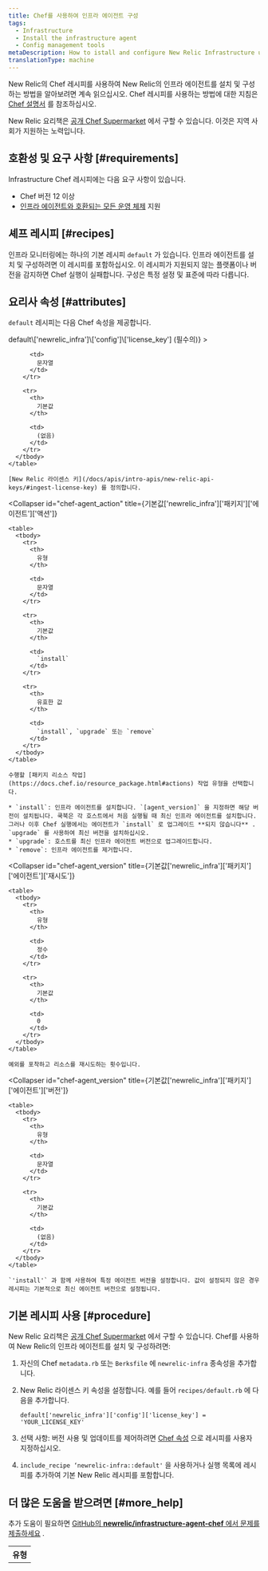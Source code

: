```yaml
---
title: Chef를 사용하여 인프라 에이전트 구성
tags:
  - Infrastructure
  - Install the infrastructure agent
  - Config management tools
metaDescription: How to istall and configure New Relic Infrastructure using Chef.
translationType: machine
---
```


New Relic의 Chef 레시피를 사용하여 New Relic의 인프라 에이전트를 설치 및 구성하는 방법을 알아보려면 계속 읽으십시오. Chef 레시피를 사용하는 방법에 대한 지침은 [Chef 설명서](https://www.chef.io/solutions/infrastructure-automation/) 를 참조하십시오.

New Relic 요리책은 [공개 Chef Supermarket](https://supermarket.chef.io/cookbooks/newrelic-infra) 에서 구할 수 있습니다. 이것은 지역 사회가 지원하는 노력입니다.

## 호환성 및 요구 사항 [#requirements]

Infrastructure Chef 레시피에는 다음 요구 사항이 있습니다.

* Chef 버전 12 이상
* [인프라 에이전트와 호환되는 모든 운영 체제](/docs/infrastructure/new-relic-infrastructure/getting-started/compatibility-requirements-new-relic-infrastructure#operating-systems) 지원

## 셰프 레시피 [#recipes]

인프라 모니터링에는 하나의 기본 레시피 `default` 가 있습니다. 인프라 에이전트를 설치 및 구성하려면 이 레시피를 포함하십시오. 이 레시피가 지원되지 않는 플랫폼이나 버전을 감지하면 Chef 실행이 실패합니다. 구성은 특정 설정 및 표준에 따라 다릅니다.

## 요리사 속성 [#attributes]

`default` 레시피는 다음 Chef 속성을 제공합니다.

<CollapserGroup>
  <Collapser
    id="chef-license_key"
    title={<><InlineCode>default\['newrelic_infra']\['config']\['license_key']</InlineCode> (필수의)</>}
  >
    <table>
      <tbody>
        <tr>
          <th>
            유형
          </th>

          <td>
            문자열
          </td>
        </tr>

        <tr>
          <th>
            기본값
          </th>

          <td>
            (없음)
          </td>
        </tr>
      </tbody>
    </table>

    [New Relic 라이센스 키](/docs/apis/intro-apis/new-relic-api-keys/#ingest-license-key) 를 정의합니다.
  </Collapser>

  <Collapser
    id="chef-agent_action"
    title={<InlineCode>기본값\['newrelic_infra']\['패키지']\['에이전트']\['액션']</InlineCode>}
  >
    <table>
      <tbody>
        <tr>
          <th>
            유형
          </th>

          <td>
            문자열
          </td>
        </tr>

        <tr>
          <th>
            기본값
          </th>

          <td>
            `install`
          </td>
        </tr>

        <tr>
          <th>
            유효한 값
          </th>

          <td>
            `install`, `upgrade` 또는 `remove`
          </td>
        </tr>
      </tbody>
    </table>

    수행할 [패키지 리소스 작업](https://docs.chef.io/resource_package.html#actions) 작업 유형을 선택합니다.

    * `install`: 인프라 에이전트를 설치합니다. `[agent_version]` 을 지정하면 해당 버전이 설치됩니다. 쿡북은 각 호스트에서 처음 실행될 때 최신 인프라 에이전트를 설치합니다. 그러나 이후 Chef 실행에서는 에이전트가 `install` 로 업그레이드 **되지 않습니다** . `upgrade` 를 사용하여 최신 버전을 설치하십시오.
    * `upgrade`: 호스트를 최신 인프라 에이전트 버전으로 업그레이드합니다.
    * `remove`: 인프라 에이전트를 제거합니다.
  </Collapser>

  <Collapser
    id="chef-agent_version"
    title={<InlineCode>기본값\['newrelic_infra']\['패키지']\['에이전트']\['재시도']</InlineCode>}
  >
    <table>
      <tbody>
        <tr>
          <th>
            유형
          </th>

          <td>
            정수
          </td>
        </tr>

        <tr>
          <th>
            기본값
          </th>

          <td>
            0
          </td>
        </tr>
      </tbody>
    </table>

    예외를 포착하고 리소스를 재시도하는 횟수입니다.
  </Collapser>

  <Collapser
    id="chef-agent_version"
    title={<InlineCode>기본값\['newrelic_infra']\['패키지']\['에이전트']\['버전']</InlineCode>}
  >
    <table>
      <tbody>
        <tr>
          <th>
            유형
          </th>

          <td>
            문자열
          </td>
        </tr>

        <tr>
          <th>
            기본값
          </th>

          <td>
            (없음)
          </td>
        </tr>
      </tbody>
    </table>

    `'install'` 과 함께 사용하여 특정 에이전트 버전을 설정합니다. 값이 설정되지 않은 경우 레시피는 기본적으로 최신 에이전트 버전으로 설정됩니다.
  </Collapser>
</CollapserGroup>

## 기본 레시피 사용 [#procedure]

New Relic 요리책은 [공개 Chef Supermarket](https://supermarket.chef.io/cookbooks/newrelic-infra) 에서 구할 수 있습니다. Chef를 사용하여 New Relic의 인프라 에이전트를 설치 및 구성하려면:

1. 자신의 Chef `metadata.rb` 또는 `Berksfile` 에 `newrelic-infra` 종속성을 추가합니다.

2. New Relic 라이센스 키 속성을 설정합니다. 예를 들어 `recipes/default.rb` 에 다음을 추가합니다.

   ```
   default['newrelic_infra']['config']['license_key'] = 'YOUR_LICENSE_KEY'
   ```

3. 선택 사항: 버전 사용 및 업데이트를 제어하려면 [Chef 속성](#attributes) 으로 레시피를 사용자 지정하십시오.

4. `include_recipe ‘newrelic-infra::default'` 을 사용하거나 실행 목록에 레시피를 추가하여 기본 New Relic 레시피를 포함합니다.

## 더 많은 도움을 받으려면 [#more_help]

추가 도움이 필요하면 [GitHub의 **newrelic/infrastructure-agent-chef** 에서 문제를 제출하세요](https://github.com/newrelic/infrastructure-agent-chef/issues) .